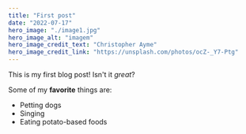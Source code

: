```yaml
---
title: "First post"
date: "2022-07-17"
hero_image: "./image1.jpg"
hero_image_alt: "imagem"
hero_image_credit_text: "Christopher Ayme"
hero_image_credit_link: "https://unsplash.com/photos/ocZ-_Y7-Ptg"
---
```


This is my first blog post! Isn't it *great*?

Some of my **favorite** things are:

* Petting dogs
* Singing
* Eating potato-based foods